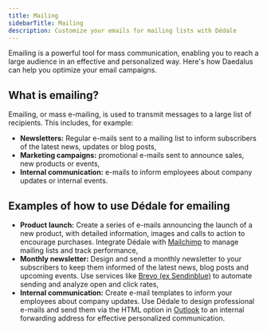 ```yaml
---
title: Mailing
sidebarTitle: Mailing
description: Customize your emails for mailing lists with Dédale
---
```


Emailing is a powerful tool for mass communication, enabling you to reach a large audience in an effective and personalized way. Here's how Daedalus can help you optimize your email campaigns.

## What is emailing?

Emailing, or mass e-mailing, is used to transmit messages to a large list of recipients. This includes, for example:

- **Newsletters:** Regular e-mails sent to a mailing list to inform subscribers of the latest news, updates or blog posts,
- **Marketing campaigns:** promotional e-mails sent to announce sales, new products or events,
- **Internal communication:** e-mails to inform employees about company updates or internal events.

## Examples of how to use Dédale for emailing

- **Product launch:** Create a series of e-mails announcing the launch of a new product, with detailed information, images and calls to action to encourage purchases. Integrate Dédale with [Mailchimp](https://mailchimp.com/) to manage mailing lists and track performance,
- **Monthly newsletter:** Design and send a monthly newsletter to your subscribers to keep them informed of the latest news, blog posts and upcoming events. Use services like [Brevo (ex Sendinblue)](https://www.brevo.com) to automate sending and analyze open and click rates,
- **Internal communication:** Create e-mail templates to inform your employees about company updates. Use Dédale to design professional e-mails and send them via the HTML option in [Outlook](https://www.microsoft.com/microsoft-365/outlook/email-and-calendar-software-microsoft-outlook) to an internal forwarding address for effective personalized communication.
